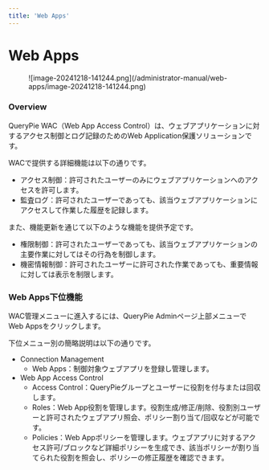 ```yaml
---
title: 'Web Apps'
---
```


# Web Apps

<figure data-layout="center" data-align="center">
![image-20241218-141244.png](/administrator-manual/web-apps/image-20241218-141244.png)
</figure>

### Overview

QueryPie WAC（Web App Access Control）は、ウェブアプリケーションに対するアクセス制御とログ記録のためのWeb Application保護ソリューションです。

WACで提供する詳細機能は以下の通りです。

* アクセス制御：許可されたユーザーのみにウェブアプリケーションへのアクセスを許可します。
* 監査ログ：許可されたユーザーであっても、該当ウェブアプリケーションにアクセスして作業した履歴を記録します。

また、機能更新を通じて以下のような機能を提供予定です。

* 権限制御：許可されたユーザーであっても、該当ウェブアプリケーションの主要作業に対してはその行為を制御します。
* 機密情報制御：許可されたユーザーに許可された作業であっても、重要情報に対しては表示を制限します。


### Web Apps下位機能

WAC管理メニューに進入するには、QueryPie Adminページ上部メニューでWeb Appsをクリックします。

下位メニュー別の簡略説明は以下の通りです。

* Connection Management
    * Web Apps：制御対象ウェブアプリを登録し管理します。
* Web App Access Control
    * Access Control：QueryPieグループとユーザーに役割を付与または回収します。
    * Roles：Web App役割を管理します。役割生成/修正/削除、役割別ユーザーと許可されたウェブアプリ照会、ポリシー割り当て/回収などが可能です。
    * Policies：Web Appポリシーを管理します。ウェブアプリに対するアクセス許可/ブロックなど詳細ポリシーを生成でき、該当ポリシーが割り当てられた役割を照会し、ポリシーの修正履歴を確認できます。


